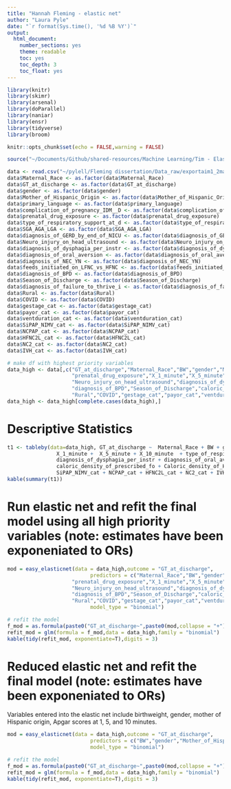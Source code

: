 ```yaml
---
title: "Hannah Fleming - elastic net"
author: "Laura Pyle"
date: "`r format(Sys.time(), '%d %B %Y')`"
output:
  html_document:
    number_sections: yes
    theme: readable
    toc: yes
    toc_depth: 3
    toc_float: yes
---
```


```r
library(knitr)
library(skimr)
library(arsenal)
library(doParallel)
library(naniar)
library(ensr)
library(tidyverse)
library(broom)

knitr::opts_chunk$set(echo = FALSE,warning = FALSE)

source("~/Documents/Github/shared-resources/Machine Learning/Tim - ElasticNet CV/easy_elasticnet.R")
```

```r
data <- read.csv("~/pylell/Fleming dissertation/Data_raw/exportaim1_2matchCATEGORIES.csv", na.strings = c(".",""," "))
data$Maternal_Race <- as.factor(data$Maternal_Race)
data$GT_at_discharge <- as.factor(data$GT_at_discharge)
data$gender <- as.factor(data$gender)
data$Mother_of_Hispanic_Origin <- as.factor(data$Mother_of_Hispanic_Origin)
data$primary_language <- as.factor(data$primary_language)
data$complication_of_pregnancy_IDM__D <- as.factor(data$complication_of_pregnancy_IDM__D)
data$prenatal_drug_exposure <- as.factor(data$prenatal_drug_exposure)
data$type_of_respiratory_support_at_d <- as.factor(data$type_of_respiratory_support_at_d)
data$SGA_AGA_LGA <- as.factor(data$SGA_AGA_LGA)
data$diagnosis_of_GERD_by_end_of_NICU <- as.factor(data$diagnosis_of_GERD_by_end_of_NICU)
data$Neuro_injury_on_head_ultrasound <- as.factor(data$Neuro_injury_on_head_ultrasound)
data$diagnosis_of_dysphagia_per_instr <- as.factor(data$diagnosis_of_dysphagia_per_instr)
data$diagnosis_of_oral_aversion <- as.factor(data$diagnosis_of_oral_aversion)
data$diagnosis_of_NEC_YN <- as.factor(data$diagnosis_of_NEC_YN)
data$feeds_initiated_on_LFNC_vs_HFNC <- as.factor(data$feeds_initiated_on_LFNC_vs_HFNC)
data$diagnosis_of_BPD <- as.factor(data$diagnosis_of_BPD)
data$Season_of_Discharge <- as.factor(data$Season_of_Discharge)
data$diagnosis_of_failure_to_thrive_i <- as.factor(data$diagnosis_of_failure_to_thrive_i)
data$Rural <- as.factor(data$Rural)
data$COVID <- as.factor(data$COVID)
data$gestage_cat <- as.factor(data$gestage_cat)
data$payor_cat <- as.factor(data$payor_cat)
data$ventduration_cat <- as.factor(data$ventduration_cat)
data$SiPAP_NIMV_cat <- as.factor(data$SiPAP_NIMV_cat)
data$NCPAP_cat <- as.factor(data$NCPAP_cat)
data$HFNC2L_cat <- as.factor(data$HFNC2L_cat)
data$NC2_cat <- as.factor(data$NC2_cat)
data$IVH_cat <- as.factor(data$IVH_cat)

# make df with highest priority variables
data_high <- data[,c("GT_at_discharge","Maternal_Race","BW","gender","Mother_of_Hispanic_Origin","primary_language","complication_of_pregnancy_IDM__D",
                     "prenatal_drug_exposure","X_1_minute","X_5_minute","X_10_minute","type_of_respiratory_support_at_d","SGA_AGA_LGA","diagnosis_of_GERD_by_end_of_NICU",
                     "Neuro_injury_on_head_ultrasound","diagnosis_of_dysphagia_per_instr","diagnosis_of_oral_aversion","diagnosis_of_NEC_YN","feeds_initiated_on_LFNC_vs_HFNC",
                     "diagnosis_of_BPD","Season_of_Discharge","caloric_density_of_prescribed_fo","Caloric_density_of_Human_Milk_if","diagnosis_of_failure_to_thrive_i",
                     "Rural","COVID","gestage_cat","payor_cat","ventduration_cat","SiPAP_NIMV_cat","NCPAP_cat","HFNC2L_cat","NC2_cat","IVH_cat")]
data_high <- data_high[complete.cases(data_high),]
```

# Descriptive Statistics

```r
t1 <- tableby(data=data_high, GT_at_discharge ~  Maternal_Race + BW + gender + Mother_of_Hispanic_Origin + primary_language + complication_of_pregnancy_IDM__D + prenatal_drug_exposure + 
                X_1_minute +  X_5_minute + X_10_minute  + type_of_respiratory_support_at_d + SGA_AGA_LGA + diagnosis_of_GERD_by_end_of_NICU + Neuro_injury_on_head_ultrasound + 
                diagnosis_of_dysphagia_per_instr + diagnosis_of_oral_aversion + diagnosis_of_NEC_YN + feeds_initiated_on_LFNC_vs_HFNC + diagnosis_of_BPD + Season_of_Discharge + 
                caloric_density_of_prescribed_fo + Caloric_density_of_Human_Milk_if + diagnosis_of_failure_to_thrive_i + Rural + COVID + gestage_cat + payor_cat + ventduration_cat + 
                SiPAP_NIMV_cat + NCPAP_cat + HFNC2L_cat + NC2_cat + IVH_cat, numeric.stats=c("Nmiss2","median","q1q3"))
kable(summary(t1))
```

# Run elastic net and refit the final model using all high priority variables  (note: estimates have been exponeniated to ORs)

```r
mod = easy_elasticnet(data = data_high,outcome = "GT_at_discharge",
                           predictors = c("Maternal_Race","BW","gender","Mother_of_Hispanic_Origin","primary_language","complication_of_pregnancy_IDM__D",
                     "prenatal_drug_exposure","X_1_minute","X_5_minute","X_10_minute","type_of_respiratory_support_at_d","SGA_AGA_LGA","diagnosis_of_GERD_by_end_of_NICU",
                     "Neuro_injury_on_head_ultrasound","diagnosis_of_dysphagia_per_instr","diagnosis_of_oral_aversion","diagnosis_of_NEC_YN","feeds_initiated_on_LFNC_vs_HFNC",
                     "diagnosis_of_BPD","Season_of_Discharge","caloric_density_of_prescribed_fo","Caloric_density_of_Human_Milk_if","diagnosis_of_failure_to_thrive_i",
                     "Rural","COVID","gestage_cat","payor_cat","ventduration_cat","SiPAP_NIMV_cat","NCPAP_cat","HFNC2L_cat","NC2_cat","IVH_cat"),
                           model_type = "binomial")

# refit the model
f_mod = as.formula(paste0("GT_at_discharge~",paste0(mod,collapse = "+")))
refit_mod = glm(formula = f_mod,data = data_high,family = "binomial")
kable(tidy(refit_mod, exponentiate=T),digits = 3)

```

# Reduced elastic net and refit the final model (note: estimates have been exponeniated to ORs)

Variables entered into the elastic net include birthweight, gender, mother of Hispanic origin, Apgar scores at 1, 5, and 10 minutes.

```r
mod = easy_elasticnet(data = data_high,outcome = "GT_at_discharge",
                           predictors = c("BW","gender","Mother_of_Hispanic_Origin","X_1_minute","X_5_minute","X_10_minute"),
                           model_type = "binomial")

# refit the model
f_mod = as.formula(paste0("GT_at_discharge~",paste0(mod,collapse = "+")))
refit_mod = glm(formula = f_mod,data = data_high,family = "binomial")
kable(tidy(refit_mod, exponentiate=T),digits = 3)

```